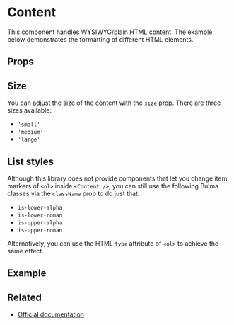 
<Meta title="Elements/Content" />

# Content

This component handles WYSIWYG/plain HTML content.
The example below demonstrates the formatting of different HTML elements.


## Props

<ArgsTable of={Content} />

<CommonProps />

## Size

You can adjust the size of the content with the `size` prop.
There are three sizes available:

- `'small'`
- `'medium'`
- `'large'`

## List styles

Although this library does not provide components that let you change item markers of `<ol>` inside `<Content />`,
you can still use the following Bulma classes via the `className` prop to do just that:

- `is-lower-alpha`
- `is-lower-roman`
- `is-upper-alpha`
- `is-upper-roman`

Alternatively, you can use the HTML `type` attribute of `<ol>` to achieve the same effect.

## Example

<Canvas>
  <Story story={stories.Default} name="Content" />
</Canvas>

## Related

- [Official documentation](https://bulma.io/documentation/elements/content/)
